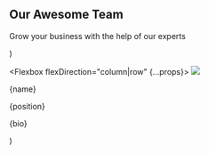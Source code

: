  <section py="8|12|16|24" {...props}>
    <Container variant="md">
      <Flexbox flexDirection="column" textAlign="center">
        <h2 variant="heading.h2" m="0">
          Our Awesome Team
        </h2>
        <p fontSize="xl|2xl" mt="2" textAlign="center">
          Grow your business with the help of our experts
        </p>
      </Flexbox>
      <Grid gap="4|6|8" mt="4|6|8">
        <Member
          picture="placeholder.jpg"
          name="Joshua Matthews"
          position="Founder - CEO"
          bio="Nulla porttitor accumsan tincidunt. Curabitur aliquet quam id dui posuere blandit."
        />
        <Member
          picture="placeholder.jpg"
          name="Tátrai Titanilla"
          position="Business Consultant"
          bio="Donec sollicitudin molestie malesua. Cras ultricies ligula sed magna dictum porta."
        />
        <Member
          picture="placeholder.jpg"
          name="Carolyn Mendez"
          position="Sales Manager"
          bio="Curabitur aliquet quam id dui posuere blandit. Vivamus suscipit tortor felis tincidunt."
        />
      </Grid>
    </Container>
  </section>
)

  <Flexbox flexDirection="column|row" {...props}>
    <Image src={picture} size="40" rounded="full" overflow="hidden" />
    <div flex="1" textAlign="center|left" p="6">
      <p m="0" fontSize="xl" fontWeight="semibold">
        {name}
      </p>
      <p m="0" fontSize="md">
        {position}
      </p>
      <p mt="4" mb="0">
        {bio}
      </p>
    </div>
  </Flexbox>
)
